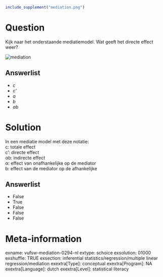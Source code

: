 ```r
include_supplement("mediation.png")
```

Question
========
Kijk naar het onderstaande mediatiemodel. Wat geeft het directe effect
weer?  
  
<img src="mediation.png" class="fr-fic fr-dii tvcss_2"
alt="mediation" />

Answerlist
----------
* *c*
* *c'*
* *a*
* *b*
* *ab*

Solution
========





In een mediatie model met deze notatie:  
c: totale effect  
c': directe effect  
αb: indirecte effect  
α: effect van onafhankelijke op de mediator  
b: effect van de mediator op de afhankelijke




Answerlist
----------
* False
* True
* False
* False
* False

Meta-information
================
exname: vufsw-mediation-0294-nl
extype: schoice
exsolution: 01000
exshuffle: TRUE
exsection: inferential statistics/regression/multiple linear regression/mediation
exextra[Type]: conceptual
exextra[Program]: NA
exextra[Language]: dutch
exextra[Level]: statistical literacy

